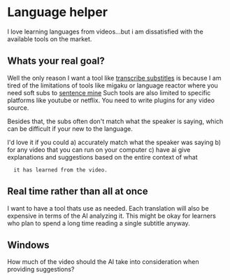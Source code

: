 = Language helper =
I love learning languages from videos...but i am dissatisfied with the available
tools on the market. 

== Whats your real goal? ==
Well the only reason I want a tool like [[idea_trans_subs | transcribe substitles]] is because I am tired of the
limitations of tools like migaku or language reactor  where you need soft subs to [[sentence_mining|sentence mine]]
Such tools are also limited to specific platforms like youtube or netflix. You
need to write plugins for any video source. 

Besides that, the subs often don't match what the speaker is saying, which can
be difficult if your new to the language.

I'd love it if you could 
a) accurately match what the speaker was saying
b) for any video that you can run on your computer
c) have ai give explanations and suggestions based on the entire context of what
   it has learned from the video.

== Real time rather than all at once ==
I want to have a tool thats use as needed. Each translation will also be
expensive in terms of the AI analyzing it. This might be okay for learners who
plan to spend a long time reading a single subtitle anyway. 

== Windows ==
How much of the video should the AI take into consideration when providing
suggestions? 
